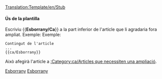 <noinclude>[[Translation:Template/en/Stub]]</noinclude><noinclude></noinclude>{{ca/Metacaixa d'avís| tipus  = informació
| imatge = en/StubIcon.png
| text   = <strong>Esborrany</strong><br>Aques article és un esborrany. Vostè pot col·laborar [{{fullurl:{{NAMESPACE}}:{{PAGENAME}}|action=edit}} ampliant-lo].
}}<includeonly>{{{1|[[Category:ca/Articles que necessiten una ampliació]]}}}</includeonly><noinclude>

====Ús de la plantilla====
Escriviu <nowiki>{{</nowiki>'''Esborrany/Ca'''<nowiki>}}</nowiki> a la part inferior de l'article que li agradaria fora ampliat. Exemple:
Exemple:
<pre>
Contingut de l'article
...
{{ca/Esborrany}}
</pre>
Això afegirà l'article a [[:Category:ca/Articles que necessiten una ampliació]].

[[Category:en/Plantilles|Esborrany]][[Category:en/Caixes de missatges|Esborrany]]</noinclude>
